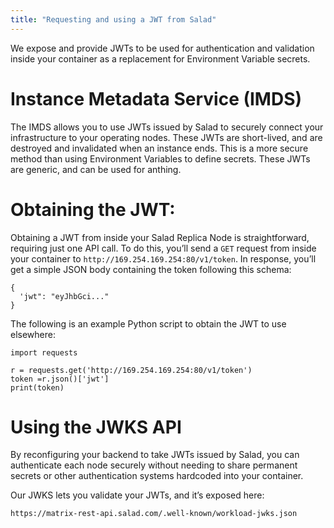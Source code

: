```yaml
---
title: "Requesting and using a JWT from Salad"
---
```


We expose and provide JWTs to be used for authentication and validation inside your container as a replacement for Environment Variable secrets.

# Instance Metadata Service (IMDS)
The IMDS allows you to use JWTs issued by Salad to securely connect your infrastructure to your operating nodes. These JWTs are short-lived, and are destroyed and invalidated when an instance ends. This is a more secure method than using Environment Variables to define secrets. These JWTs are generic, and can be used for anthing. 


# Obtaining the JWT:
Obtaining a JWT from inside your Salad Replica Node is straightforward, requiring just one API call. To do this, you’ll send a `GET` request from inside your container to 
`http://169.254.169.254:80/v1/token`.
In response, you’ll get a simple JSON body containing the token following this schema:

```
{
  'jwt": "eyJhbGci..."
}
```

The following is an example Python script to obtain the JWT to use elsewhere:

```
import requests

r = requests.get('http://169.254.169.254:80/v1/token')
token =r.json()['jwt']
print(token)
```

# Using the JWKS API

By reconfiguring your backend to take JWTs issued by Salad, you can authenticate each node securely without needing to share permanent secrets or other authentication systems hardcoded into your container. 

Our JWKS lets you validate your JWTs, and it’s exposed here:

`https://matrix-rest-api.salad.com/.well-known/workload-jwks.json`

